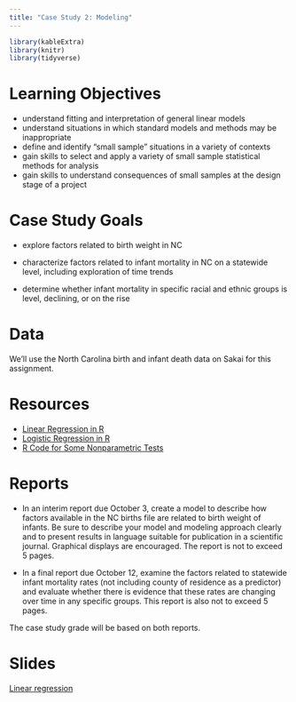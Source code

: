 ```yaml
---
title: "Case Study 2: Modeling"
---
```


```r
library(kableExtra)
library(knitr)
library(tidyverse)
```


# Learning Objectives

- understand fitting and interpretation of general linear models
- understand situations in which standard models and methods may be inappropriate
- define and identify "small sample" situations in a variety of contexts
- gain skills to select and apply a variety of small sample statistical methods for analysis
- gain skills to understand consequences of small samples at the design stage of a project


# Case Study Goals

- explore factors related to birth weight in NC

- characterize factors related to infant mortality in NC on a statewide level, including exploration of time trends 

- determine whether infant mortality in specific racial and ethnic groups is level, declining, or on the rise


# Data 

We'll use the North Carolina birth and infant death data on Sakai for this assignment.


# Resources 
- [Linear Regression in R](http://r-statistics.co/Linear-Regression.html)
- [Logistic Regression in R](https://stats.idre.ucla.edu/r/dae/logit-regression/)
- [R Code for Some Nonparametric Tests](https://www.statmethods.net/stats/nonparametric.html)
<!---
- [Exact Logistic Regression in R](https://stats.idre.ucla.edu/r/dae/exact-logistic-regression/)
--->


# Reports 

- In an interim report due October 3, create a model to describe how factors available in the NC births file are related to birth weight of infants. Be sure to describe your model and modeling approach clearly and to present results in language suitable for publication in a scientific journal. Graphical displays are encouraged. The report is not to exceed 5 pages.

- In a final report due October 12, examine the factors related to statewide infant mortality rates (not including county of residence as a predictor) and evaluate whether there is evidence that these rates are changing over time in any specific groups. This report is also not to exceed 5 pages.

The case study grade will be based on both reports.




# Slides

[Linear regression](decks/cs02_1_deck.html)
